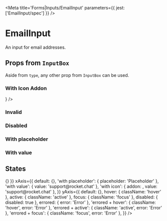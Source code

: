 

<Meta title='Forms|Inputs/EmailInput' parameters={{ jest: ['EmailInput/spec'] }} />

# EmailInput

An input for email addresses.

<Preview>
  <Story name='Default'>
    <EmailInput />
  </Story>
</Preview>

<Props of={EmailInput} />

## Props from <LinkTo kind='Forms|InputBox' story='Default Story'>`InputBox`</LinkTo>

Aside from `type`, any other prop from <LinkTo kind='Forms|InputBox' story='Default Story'>`InputBox`</LinkTo> can be
used.

### With Icon Addon

<Preview>
  <Story name='With Icon Addon'>
    <EmailInput addon={<Icon name='send' x20 />} />
  </Story>
</Preview>

### Invalid

<Preview>
  <Story name='Invalid'>
    <EmailInput error='Error' />
  </Story>
</Preview>

### Disabled

<Preview>
  <Story name='Disabled'>
    <EmailInput disabled />
  </Story>
</Preview>

### With placeholder

<Preview>
  <Story name='With Placeholder'>
    <EmailInput placeholder='Placeholder' />
  </Story>
</Preview>

### With value

<Preview>
  <Story name='With Value'>
    <EmailInput defaultValue='support@rocket.chat' />
  </Story>
</Preview>

## States

<Story name='States'>
  <PropsVariationSection
    component={EmailInput}
    common={{ onChange: () => {} }}
    xAxis={{
      default: {},
      'with placeholder': { placeholder: 'Placeholder' },
      'with value': { value: 'support@rocket.chat' },
      'with icon': { addon: <Icon name='at' x20 />, value: 'support@rocket.chat' },
    }}
    yAxis={{
      default: {},
      hover: { className: 'hover' },
      active: { className: 'active' },
      focus: { className: 'focus' },
      disabled: { disabled: true },
      errored: { error: 'Error' },
      'errored + hover': { className: 'hover', error: 'Error' },
      'errored + active': { className: 'active', error: 'Error' },
      'errored + focus': { className: 'focus', error: 'Error' },
    }}
  />
</Story>
